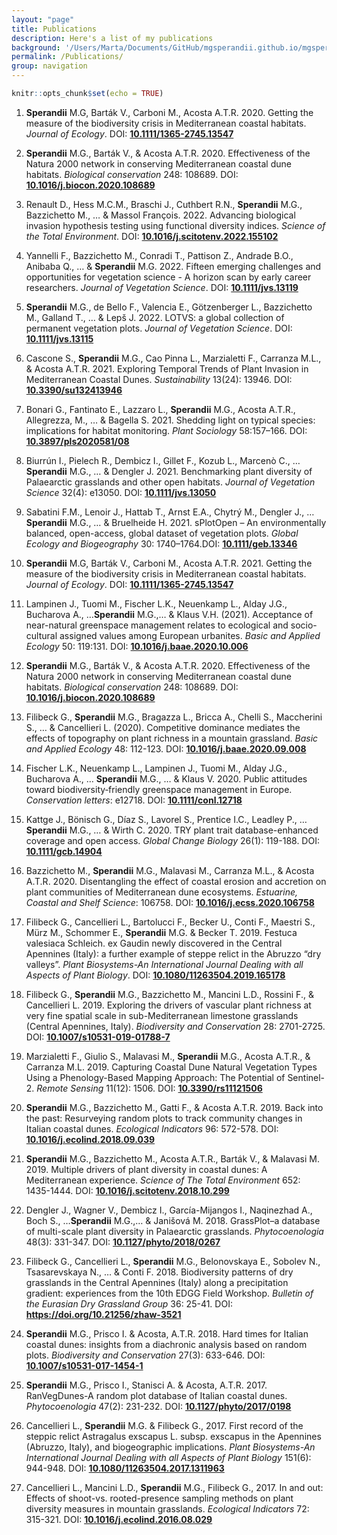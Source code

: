 ```yaml
---
layout: "page"
title: Publications
description: Here's a list of my publications
background: '/Users/Marta/Documents/GitHub/mgsperandii.github.io/mgsperandii.github.io/img/Marta_Eris_CampoImp.jpg'
permalink: /Publications/
group: navigation
---
```


```r
knitr::opts_chunk$set(echo = TRUE)
```

<p align="justify">1. **Sperandii** M.G, Barták V., Carboni M., Acosta A.T.R. 2020. Getting the measure of the biodiversity crisis in Mediterranean coastal habitats. _Journal of Ecology_. DOI: <a href="https://doi.org/10.1111/1365-2745.13547">**10.1111/1365-2745.13547**</a> </p>

2.	**Sperandii** M.G., Barták V., & Acosta A.T.R. 2020. Effectiveness of the Natura 2000 network in conserving Mediterranean coastal dune habitats. _Biological conservation_ 248: 108689. DOI: [**10.1016/j.biocon.2020.108689**](https://doi.org/10.1016/j.biocon.2020.108689)

1. Renault D., Hess M.C.M., Braschi J., Cuthbert R.N., **Sperandii** M.G., Bazzichetto M., ... & Massol François. 2022. Advancing biological invasion hypothesis testing using functional diversity indices. _Science of the Total Environment_. DOI: [**10.1016/j.scitotenv.2022.155102**](https://doi.org/10.1016/j.scitotenv.2022.155102)

2. Yannelli F., Bazzichetto M., Conradi T., Pattison Z., Andrade B.O., Anibaba Q., ... & **Sperandii** M.G. 2022. Fifteen emerging challenges and opportunities for vegetation science - A horizon scan by early career researchers. _Journal of Vegetation Science_. DOI: [**10.1111/jvs.13119**](https://doi.org/10.1111/jvs.13119)

3. **Sperandii** M.G., de Bello F., Valencia E., Götzenberger L., Bazzichetto M., Galland T., ... & Lepš J. 2022. LOTVS: a global collection of permanent vegetation plots. _Journal of Vegetation Science_. DOI: [**10.1111/jvs.13115**](https://doi.org/10.1111/jvs.13115)

4. Cascone S., **Sperandii** M.G., Cao Pinna L., Marzialetti F., Carranza M.L., & Acosta A.T.R. 2021. Exploring Temporal Trends of Plant Invasion in Mediterranean Coastal Dunes. _Sustainability_ 13(24): 13946. DOI: [**10.3390/su132413946**](https://doi.org/10.3390/su132413946)

5. Bonari G., Fantinato E., Lazzaro L., **Sperandii** M.G., Acosta A.T.R., Allegrezza, M., ... & Bagella S. 2021. Shedding light on typical species: implications for habitat monitoring. _Plant Sociology_ 58:157–166. DOI: [**10.3897/pls2020581/08**](https://doi.org/10.3897/pls2020581/08)

6. Biurrún I., Pielech R., Dembicz I., Gillet F., Kozub L., Marcenò C., ...**Sperandii** M.G., ... & Dengler J. 2021. Benchmarking plant diversity of Palaearctic grasslands and other open habitats. _Journal of Vegetation Science_ 32(4): e13050. DOI: [**10.1111/jvs.13050**](https://doi.org/10.1111/jvs.13050)

7. Sabatini F.M., Lenoir J., Hattab T., Arnst E.A., Chytrý M., Dengler J., ...**Sperandii** M.G., ... & Bruelheide H. 2021. sPlotOpen – An environmentally balanced, open-access, global dataset of vegetation plots. _Global Ecology and Biogeography_ 30: 1740–1764.DOI: [**10.1111/geb.13346**](https://doi.org/10.1111/geb.13346)

8. **Sperandii** M.G, Barták V., Carboni M., Acosta A.T.R. 2021. Getting the measure of the biodiversity crisis in Mediterranean coastal habitats. _Journal of Ecology_. DOI: [**10.1111/1365-2745.13547**](https://doi.org/10.1111/1365-2745.13547)

9. Lampinen J., Tuomi M., Fischer L.K., Neuenkamp L., Alday J.G., Bucharova A., ...**Sperandii** M.G.,... & Klaus V.H. (2021). Acceptance of near-natural greenspace management relates to ecological and socio-cultural assigned values among European urbanites. _Basic and Applied Ecology_ 50: 119:131. DOI: [**10.1016/j.baae.2020.10.006**](https://doi.org/10.1016/j.baae.2020.10.006)

10.	**Sperandii** M.G., Barták V., & Acosta A.T.R. 2020. Effectiveness of the Natura 2000 network in conserving Mediterranean coastal dune habitats. _Biological conservation_ 248: 108689. DOI: [**10.1016/j.biocon.2020.108689**](https://doi.org/10.1016/j.biocon.2020.108689)

11. Filibeck G., **Sperandii** M.G., Bragazza L., Bricca A., Chelli S., Maccherini S., ... & Cancellieri L. (2020). Competitive dominance mediates the effects of topography on plant richness in a mountain grassland. _Basic and Applied Ecology_ 48: 112-123. DOI: [**10.1016/j.baae.2020.09.008**](https://doi.org/10.1016/j.baae.2020.09.008)

12.	Fischer L.K., Neuenkamp L., Lampinen J., Tuomi M., Alday J.G., Bucharova A., ... **Sperandii** M.G., … & Klaus V. 2020. Public attitudes toward biodiversity‐friendly greenspace management in Europe. _Conservation letters_: e12718. DOI: [**10.1111/conl.12718**](https://doi.org/10.1111/conl.12718)

13.	Kattge J., Bönisch G., Díaz S., Lavorel S., Prentice I.C., Leadley P., ... **Sperandii** M.G., … & Wirth C. 2020.  TRY plant trait database-enhanced coverage and open access. _Global Change Biology_ 26(1): 119-188. DOI:  [**10.1111/gcb.14904**](https://doi.org/10.1111/gcb.14904)

14.	Bazzichetto M., **Sperandii** M.G., Malavasi M., Carranza M.L., & Acosta A.T.R. 2020. Disentangling the effect of coastal erosion and accretion on plant communities of Mediterranean dune ecosystems. _Estuarine, Coastal and Shelf Science_: 106758. DOI: [**10.1016/j.ecss.2020.106758**](https://doi.org/10.1016/j.ecss.2020.106758)

15.	Filibeck G., Cancellieri L., Bartolucci F., Becker U., Conti F., Maestri S., Mürz M., Schommer E., **Sperandii** M.G. & Becker T. 2019. Festuca valesiaca Schleich. ex Gaudin newly discovered in the Central Apennines (Italy): a further example of steppe relict in the Abruzzo “dry valleys”. _Plant Biosystems-An International Journal Dealing with all Aspects of Plant Biology_. DOI: [**10.1080/11263504.2019.165178**](https://doi.org/10.1080/11263504.2019.165178)

16.	Filibeck G., **Sperandii** M.G., Bazzichetto M., Mancini L.D., Rossini F., & Cancellieri L. 2019. Exploring the drivers of vascular plant richness at very fine spatial scale in sub-Mediterranean limestone grasslands (Central Apennines, Italy). _Biodiversity and Conservation_ 28: 2701-2725. DOI: [**10.1007/s10531-019-01788-7**](https://doi.org/10.1007/s10531-019-01788-7)

17.	Marzialetti F., Giulio S., Malavasi M., **Sperandii** M.G., Acosta A.T.R., & Carranza M.L. 2019. Capturing Coastal Dune Natural Vegetation Types Using a Phenology-Based Mapping Approach: The Potential of Sentinel-2. _Remote Sensing_ 11(12): 1506. DOI: [**10.3390/rs11121506**](https://doi.org/10.3390/rs11121506)

18.	**Sperandii** M.G., Bazzichetto M., Gatti F., & Acosta A.T.R. 2019. Back into the past: Resurveying random plots to track community changes in Italian coastal dunes. _Ecological Indicators_ 96: 572-578. DOI: [**10.1016/j.ecolind.2018.09.039**](https://doi.org/10.1016/j.ecolind.2018.09.039)

19.	**Sperandii** M.G., Bazzichetto M., Acosta A.T.R., Barták V., & Malavasi M. 2019. Multiple drivers of plant diversity in coastal dunes: A Mediterranean experience. _Science of The Total Environment_ 652: 1435-1444. DOI: [**10.1016/j.scitotenv.2018.10.299**](https://doi.org/10.1016/j.scitotenv.2018.10.299)

20.	Dengler J., Wagner V., Dembicz I., García-Mijangos I., Naqinezhad A., Boch S., ...**Sperandii** M.G.,...  & Janišová M. 2018. GrassPlot–a database of multi-scale plant diversity in Palaearctic grasslands. _Phytocoenologia_ 48(3): 331-347. DOI: [**10.1127/phyto/2018/0267**](http://doi.org/10.1127/phyto/2018/0267)

21.	Filibeck G., Cancellieri L., **Sperandii** M.G., Belonovskaya E., Sobolev N., Tsasarevskaya N., ... & Conti F. 2018. Biodiversity patterns of dry grasslands in the Central Apennines (Italy) along a precipitation gradient: experiences from the 10th EDGG Field Workshop. _Bulletin of the Eurasian Dry Grassland Group_ 36: 25-41. DOI: [**https://doi.org/10.21256/zhaw-3521**](https://doi.org/10.21256/zhaw-3521)

22.	**Sperandii** M.G., Prisco I. & Acosta, A.T.R. 2018. Hard times for Italian coastal dunes: insights from a diachronic analysis based on random plots. _Biodiversity and Conservation_ 27(3): 633-646. DOI: [**10.1007/s10531-017-1454-1**](https://doi.org/10.1007/s10531-017-1454-1)

23.	**Sperandii** M.G., Prisco I., Stanisci A. & Acosta, A.T.R. 2017. RanVegDunes-A random plot database of Italian coastal dunes. _Phytocoenologia_ 47(2): 231-232. DOI: [**10.1127/phyto/2017/0198**](http://doi.org/10.1127/phyto/2017/0198)

24.	Cancellieri L., **Sperandii** M.G. & Filibeck G., 2017. First record of the steppic relict Astragalus exscapus L. subsp. exscapus in the Apennines (Abruzzo, Italy), and biogeographic implications. _Plant Biosystems-An International Journal Dealing with all Aspects of Plant Biology_ 151(6): 944-948. DOI: [**10.1080/11263504.2017.1311963**](https://doi.org/10.1080/11263504.2017.1311963)

24.	Cancellieri L., Mancini L.D., **Sperandii** M.G., Filibeck G., 2017. In and out: Effects of shoot-vs. rooted-presence sampling methods on plant diversity measures in mountain grasslands. _Ecological Indicators_ 72: 315-321. DOI: [**10.1016/j.ecolind.2016.08.029**](https://doi.org/10.1016/j.ecolind.2016.08.029)
